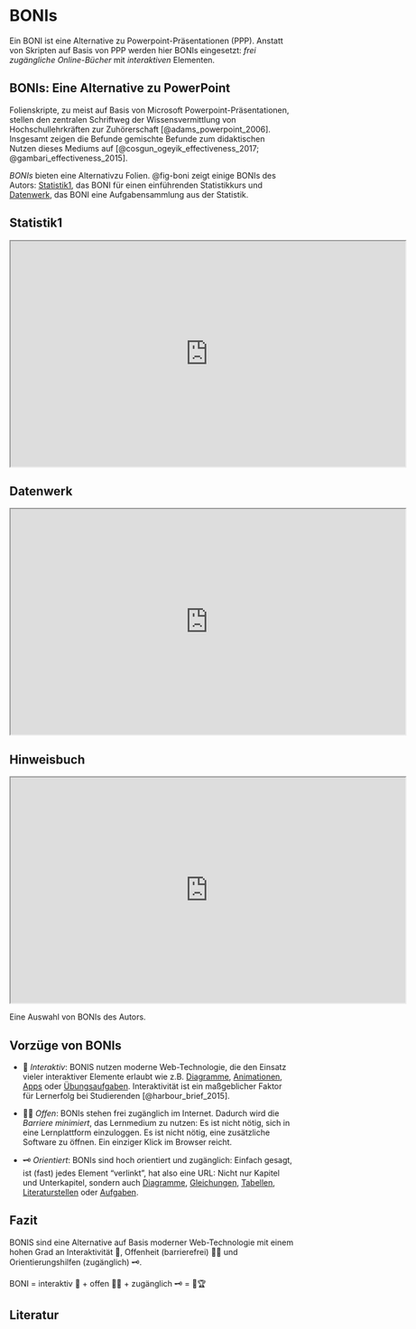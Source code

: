 # BONIs

:::callout-note
Ein BONI ist eine Alternative zu Powerpoint-Präsentationen (PPP). Anstatt von Skripten auf Basis von PPP werden hier BONIs eingesetzt: *frei zugängliche* *Online*-*Bücher* mit *interaktiven* Elementen.
:::



## BONIs: Eine Alternative zu PowerPoint

Folienskripte, zu meist auf Basis von Microsoft Powerpoint-Präsentationen, stellen den zentralen Schriftweg der Wissensvermittlung von Hochschullehrkräften zur Zuhörerschaft [@adams_powerpoint_2006]. Insgesamt zeigen die Befunde gemischte Befunde zum didaktischen Nutzen dieses Mediums auf [@cosgun_ogeyik_effectiveness_2017; @gambari_effectiveness_2015]. 

*BONIs* bieten eine Alternativzu Folien. @fig-boni zeigt einige BONIs des Autors: [Statistik1](https://statistik1.netlify.app/), das BONI für einen einführenden Statistikkurs und [Datenwerk](https://datenwerk.netlify.app/), das BONI eine Aufgabensammlung aus der Statistik.

<!-- ::: {#fig-boni layout-ncol=2} -->

<!-- ![Statistik1](img/statistik1.png) -->

<!-- ![Aufgabensammlung](img/datenwerk.png) -->
<!-- ::: -->


::: {#fig-boni}
::: {.panel-tabset layout-ncol=2}

## Statistik1
```{=html}
<iframe width="700" height="400" src="https://statistik1.netlify.app//" title="Ein Einführungskurs in die Statistik mit einem Schwerpunkt auf Prognosemodellierung"></iframe>
```

## Datenwerk

```{=html}
<iframe width="700" height="400" src="https://datenwerk.netlify.app/" title="DIY: Eine Aufgabensammlung für den Statistikunterricht"></iframe>
```


## Hinweisbuch

```{=html}
<iframe width="700" height="400" src="https://hinweisbuch.netlify.app//" title="DIY: Formale Hinweise zu Prüfungen und Unterricht bei Prof. Sauer"></iframe>
```


:::
Eine Auswahl von BONIs des Autors.
:::



## Vorzüge von BONIs

- 🔁 *Interaktiv*: BONIS nutzen moderne Web-Technologie, die den Einsatz vieler interaktiver Elemente erlaubt wie z.B. [Diagramme](https://statistik1.netlify.app/030-aufbereiten#fallstudie), [Animationen](https://statistik1.netlify.app/090-regression2#fig-temp-de), [Apps](https://start-bayes.netlify.app/0300-wskt#baumdiagramm-sucht-problem) oder [Übungsaufgaben](https://start-bayes.netlify.app/0600-post#zur-erinnerung-gitterwerte-in-r-berechnen). Interaktivität ist ein maßgeblicher Faktor für Lernerfolg bei Studierenden [@harbour_brief_2015].

- 🚫🚧 *Offen*: BONIs stehen frei zugänglich im Internet. Dadurch wird die *Barriere minimiert*, das Lernmedium zu nutzen: Es ist nicht nötig, sich in eine Lernplattform einzuloggen. Es ist nicht nötig, eine zusätzliche Software zu öffnen. Ein einziger Klick im Browser reicht.

- 🗝 *Orientiert*: BONIs sind hoch *o*rientiert und zugänglich: Einfach gesagt, ist (fast) jedes Element "verlinkt", hat also eine URL: Nicht nur Kapitel und Unterkapitel, sondern auch [Diagramme](https://statistik1.netlify.app/#fig-yoda), [Gleichungen](https://statistik1.netlify.app/080-regression1#eq-mod1), [Tabellen](https://statistik1.netlify.app/080-regression1#tbl-lm3), [Literaturstellen](https://statistik1.netlify.app/080-regression1#literatur) oder [Aufgaben](https://datenwerk.netlify.app/posts/nerd-gelockert/nerd-gelockert).


## Fazit

BONIS sind eine Alternative auf Basis moderner Web-Technologie mit einem hohen Grad an Interaktivität 🔁, Offenheit (barrierefrei) 🚫🚧  und Orientierungshilfen (zugänglich) 🗝️.


:::callout-important
BONI = interaktiv 🔁 $+$ offen 🚫🚧  $+$ zugänglich 🗝 $=$ 🎉🏆
:::



## Literatur









